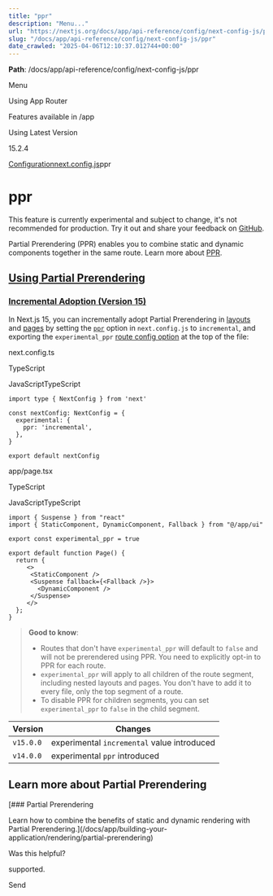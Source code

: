 ---
title: "ppr"
description: "Menu..."
url: "https://nextjs.org/docs/app/api-reference/config/next-config-js/ppr"
slug: "/docs/app/api-reference/config/next-config-js/ppr"
date_crawled: "2025-04-06T12:10:37.012744+00:00"
---

**Path**: /docs/app/api-reference/config/next-config-js/ppr

Menu

Using App Router

Features available in /app

Using Latest Version

15.2.4

[Configuration](/docs/app/api-reference/config)[next.config.js](/docs/app/api-reference/config/next-config-js)ppr

# ppr

This feature is currently experimental and subject to change, it's not recommended for production. Try it out and share your feedback on [GitHub](https://github.com/vercel/next.js/issues).

Partial Prerendering (PPR) enables you to combine static and dynamic components together in the same route. Learn more about [PPR](/docs/app/building-your-application/rendering/partial-prerendering).

## [Using Partial Prerendering](#using-partial-prerendering)

### [Incremental Adoption (Version 15)](#incremental-adoption-version-15)

In Next.js 15, you can incrementally adopt Partial Prerendering in [layouts](/docs/app/building-your-application/routing/layouts-and-templates) and [pages](/docs/app/api-reference/file-conventions/page) by setting the [`ppr`](/docs/app/api-reference/config/next-config-js/ppr) option in `next.config.js` to `incremental`, and exporting the `experimental_ppr` [route config option](/docs/app/api-reference/file-conventions/route-segment-config) at the top of the file:

next.config.ts

TypeScript

JavaScriptTypeScript

```
import type { NextConfig } from 'next'
 
const nextConfig: NextConfig = {
  experimental: {
    ppr: 'incremental',
  },
}
 
export default nextConfig
```

app/page.tsx

TypeScript

JavaScriptTypeScript

```
import { Suspense } from "react"
import { StaticComponent, DynamicComponent, Fallback } from "@/app/ui"
 
export const experimental_ppr = true
 
export default function Page() {
  return {
     <>
      <StaticComponent />
      <Suspense fallback={<Fallback />}>
        <DynamicComponent />
      </Suspense>
     </>
  };
}
```

> **Good to know**:
>
> * Routes that don't have `experimental_ppr` will default to `false` and will not be prerendered using PPR. You need to explicitly opt-in to PPR for each route.
> * `experimental_ppr` will apply to all children of the route segment, including nested layouts and pages. You don't have to add it to every file, only the top segment of a route.
> * To disable PPR for children segments, you can set `experimental_ppr` to `false` in the child segment.

| Version | Changes |
| --- | --- |
| `v15.0.0` | experimental `incremental` value introduced |
| `v14.0.0` | experimental `ppr` introduced |

## Learn more about Partial Prerendering

[### Partial Prerendering

Learn how to combine the benefits of static and dynamic rendering with Partial Prerendering.](/docs/app/building-your-application/rendering/partial-prerendering)

Was this helpful?

supported.

Send
